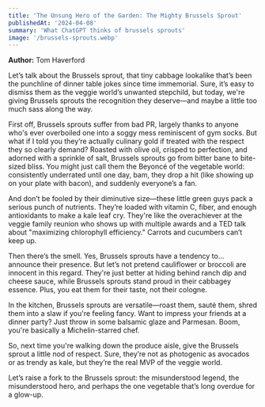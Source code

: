 ```yaml
---
title: 'The Unsung Hero of the Garden: The Mighty Brussels Sprout'
publishedAt: '2024-04-08'
summary: 'What ChatGPT thinks of brussels sprouts'
image: '/brussels-sprouts.webp'
---
```


**Author:** Tom Haverford

Let’s talk about the Brussels sprout, that tiny cabbage lookalike that’s been the punchline of dinner table jokes since time immemorial. Sure, it’s easy to dismiss them as the veggie world’s unwanted stepchild, but today, we're giving Brussels sprouts the recognition they deserve—and maybe a little too much sass along the way.

First off, Brussels sprouts suffer from bad PR, largely thanks to anyone who's ever overboiled one into a soggy mess reminiscent of gym socks. But what if I told you they’re actually culinary gold if treated with the respect they so clearly demand? Roasted with olive oil, crisped to perfection, and adorned with a sprinkle of salt, Brussels sprouts go from bitter bane to bite-sized bliss. You might just call them the Beyoncé of the vegetable world: consistently underrated until one day, bam, they drop a hit (like showing up on your plate with bacon), and suddenly everyone’s a fan.

And don’t be fooled by their diminutive size—these little green guys pack a serious punch of nutrients. They’re loaded with vitamin C, fiber, and enough antioxidants to make a kale leaf cry. They're like the overachiever at the veggie family reunion who shows up with multiple awards and a TED talk about "maximizing chlorophyll efficiency." Carrots and cucumbers can’t keep up.

Then there’s the smell. Yes, Brussels sprouts have a tendency to... announce their presence. But let’s not pretend cauliflower or broccoli are innocent in this regard. They're just better at hiding behind ranch dip and cheese sauce, while Brussels sprouts stand proud in their cabbagey essence. Plus, you eat them for their taste, not their cologne.

In the kitchen, Brussels sprouts are versatile—roast them, sauté them, shred them into a slaw if you're feeling fancy. Want to impress your friends at a dinner party? Just throw in some balsamic glaze and Parmesan. Boom, you're basically a Michelin-starred chef.

So, next time you're walking down the produce aisle, give the Brussels sprout a little nod of respect. Sure, they’re not as photogenic as avocados or as trendy as kale, but they’re the real MVP of the veggie world.

Let’s raise a fork to the Brussels sprout: the misunderstood legend, the misunderstood hero, and perhaps the one vegetable that’s long overdue for a glow-up.
